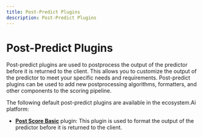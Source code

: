 ```yaml
---
title: Post-Predict Plugins
description: Post-Predict Plugins
---
```



# Post-Predict Plugins

Post-predict plugins are used to postprocess the output of the predictor before it is returned to the client. This allows you to customize the output of the predictor to meet your specific needs and requirements. Post-predict plugins can be used to add new postprocessing algorithms, formatters, and other components to the scoring pipeline.

The following default post-predict plugins are available in the ecosystem.Ai platform:
- **[Post Score Basic](/docs/runtime/postpredict/postscorebasic)** plugin: This plugin is used to format the output of the predictor before it is returned to the client.
